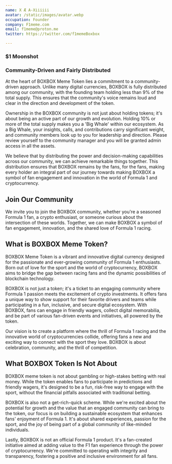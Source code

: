 ```yaml
---
name: X Æ A-Xiiiiii
avatar: /static/images/avatar.webp
occupation: Founder
company: F1meme.com
email: f1meme@proton.me
twitter: https://twitter.com/f1memeBoxbox

---
```


### $1 Moonshot 










<h3>Community-Driven and Fairly Distributed</h3>

<p>At the heart of BOXBOX Meme Token lies a commitment to a community-driven approach. Unlike many digital currencies, BOXBOX is fully distributed among our community, with the founding team holding less than 9% of the total supply. This ensures that the community's voice remains loud and clear in the direction and development of the token.</p>

<p>Ownership in the BOXBOX community is not just about holding tokens; it's about being an active part of our growth and evolution. Holding 10% or more of the total supply makes you a 'Big Whale' within our ecosystem. As a Big Whale, your insights, calls, and contributions carry significant weight, and community members look up to you for leadership and direction. Please review yourself to the community manager and you will be granted admin access in all the assets.</p>

<p>We believe that by distributing the power and decision-making capabilities across our community, we can achieve remarkable things together. This distribution ensures that BOXBOX remains by the fans, for the fans, making every holder an integral part of our journey towards making BOXBOX a symbol of fan engagement and innovation in the world of Formula 1 and cryptocurrency.</p>




## Join Our Community ##

<p>We invite you to join the BOXBOX community, whether you're a seasoned Formula 1 fan, a crypto enthusiast, or someone curious about the intersection of these worlds. Together, we can make BOXBOX a symbol of fan engagement, innovation, and the shared love of Formula 1 racing.</p>




## What is BOXBOX Meme Token? ##

<p>BOXBOX Meme Token is a vibrant and innovative digital currency designed for the passionate and ever-growing community of Formula 1 enthusiasts. Born out of love for the sport and the world of cryptocurrency, BOXBOX aims to bridge the gap between racing fans and the dynamic possibilities of blockchain technology.</p>

<p>BOXBOX is not just a token; it's a ticket to an engaging community where Formula 1 passion meets the excitement of crypto investments. It offers fans a unique way to show support for their favorite drivers and teams while participating in a fun, inclusive, and secure digital ecosystem. With BOXBOX, fans can engage in friendly wagers, collect digital memorabilia, and be part of various fan-driven events and initiatives, all powered by the token.</p>

<p>Our vision is to create a platform where the thrill of Formula 1 racing and the innovative world of cryptocurrencies collide, offering fans a new and exciting way to connect with the sport they love. BOXBOX is about celebration, community, and the thrill of competition.</p>





## What BOXBOX Token Is Not About ##




<p>BOXBOX meme token is not about gambling or high-stakes betting with real money. While the token enables fans to participate in predictions and friendly wagers, it's designed to be a fun, risk-free way to engage with the sport, without the financial pitfalls associated with traditional betting.</p>

<p>BOXBOX is also not a get-rich-quick scheme. While we're excited about the potential for growth and the value that an engaged community can bring to the token, our focus is on building a sustainable ecosystem that enhances fans' enjoyment of Formula 1. It's about shared experiences, passion for the sport, and the joy of being part of a global community of like-minded individuals.</p>

<p>Lastly, BOXBOX is not an official Formula 1 product. It's a fan-created initiative aimed at adding value to the F1 fan experience through the power of cryptocurrency. We're committed to operating with integrity and transparency, fostering a positive and inclusive environment for all fans.</p>




